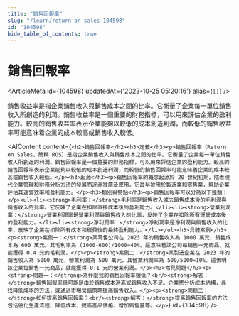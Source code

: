 ```yaml
---
title: "銷售回報率"
slug: "/learn/return-on-sales-104598"
id: "104598"
hide_table_of_contents: true
---
```



# 銷售回報率

<ArticleMeta id={104598} updatedAt={'2023-10-25 05:20:16'} alias={`[]`} />
<div className='border-solid border-b border-t-0 my-4 border-[var(--ifm-color-gray-300)]' />

銷售收益率是指企業銷售收入與銷售成本之間的比率。它衡量了企業每一單位銷售收入所創造的利潤。銷售收益率是一個重要的財務指標，可以用來評估企業的盈利能力。較高的銷售收益率表示企業能夠以較低的成本創造利潤，而較低的銷售收益率可能意味着企業的成本較高或銷售收入較低。

<AIContent content={`<h2>銷售回報率</h2><h3>定義</h3><p>銷售回報率（Return on Sales，簡稱 ROS）是指企業銷售收入與銷售成本之間的比率。它衡量了企業每一單位銷售收入所創造的利潤。銷售回報率是一個重要的財務指標，可以用來評估企業的盈利能力。較高的銷售回報率表示企業能夠以較低的成本創造利潤，而較低的銷售回報率可能意味着企業的成本較高或銷售收入較低。</p><h3>起源</h3><p>銷售回報率的概念起源於 20 世紀初期，隨着現代企業管理和財務分析方法的發展而逐漸被廣泛應用。它最早被用於製造業和零售業，幫助企業評估其運營效率和盈利能力。</p><h3>類別與特點</h3><p>銷售回報率可以分為以下幾類：</p><ul><li><strong>毛利率：</strong>毛利率是銷售收入減去銷售成本後的毛利潤與銷售收入的比率。它反映了企業在扣除直接成本後的盈利能力。</li><li><strong>營業利潤率：</strong>營業利潤率是營業利潤與銷售收入的比率，反映了企業在扣除所有運營成本後的盈利能力。</li><li><strong>淨利潤率：</strong>淨利潤率是淨利潤與銷售收入的比率，反映了企業在扣除所有成本和税費後的最終盈利能力。</li></ul><h3>具體案例</h3><p><strong>案例一：</strong>某零售公司在 2023 年的銷售收入為 1000 萬元，銷售成本為 600 萬元。其毛利率為 (1000-600)/1000=40%。這意味着該公司每銷售一元商品，就能獲得 0.4 元的毛利潤。</p><p><strong>案例二：</strong>某製造企業在 2023 年的銷售收入為 5000 萬元，營業利潤為 500 萬元。其營業利潤率為 500/5000=10%。這表明該企業每銷售一元商品，就能獲得 0.1 元的營業利潤。</p><h3>常見問題</h3><p><strong>問題一：</strong>為什麼我的銷售回報率很低？<br/><strong>解答：</strong>銷售回報率低可能是由於銷售成本過高或銷售收入不足。企業應分析成本結構，尋找降低成本的方法，或通過市場營銷策略提高銷售收入。</p><p><strong>問題二：</strong>如何提高銷售回報率？<br/><strong>解答：</strong>提高銷售回報率的方法包括優化生產流程、降低成本、提高產品價格、增加銷售量等。</p>`} id={104598} />
